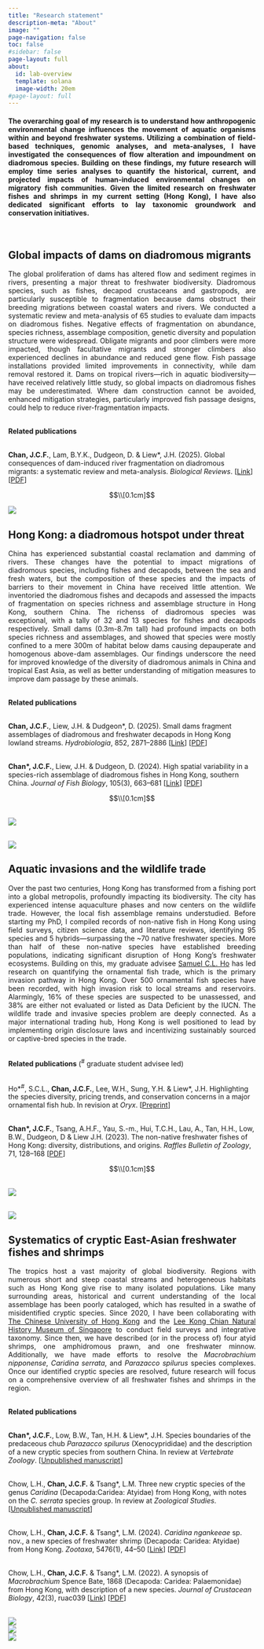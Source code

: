 ```yaml
---
title: "Research statement"
description-meta: "About"
image: ""
page-navigation: false
toc: false
#sidebar: false
page-layout: full
about:
  id: lab-overview
  template: solana
  image-width: 20em
#page-layout: full
---
```


<h4 style="text-align: justify;">The overarching goal of my research is to understand how anthropogenic environmental change influences the movement of aquatic organisms within and beyond freshwater systems. Utilizing a combination of field-based techniques, genomic analyses, and meta-analyses, I have investigated the consequences of flow alteration and impoundment on diadromous species. Building on these findings, my future research will employ time series analyses to quantify the historical, current, and projected impacts of human-induced environmental changes on migratory fish communities. Given the limited research on freshwater fishes and shrimps in my current setting (Hong Kong), I have also dedicated significant efforts to lay taxonomic groundwork and conservation initiatives.</h4>

<br>

:::: {layout="[ 60,-5, 40 ]"}

::: {#first-column}
<h2 style="text-align: left;">Global impacts of dams on diadromous migrants</h2>

<p style="text-align: justify;">The global proliferation of dams has altered flow and sediment regimes in rivers, presenting a major threat to freshwater biodiversity. Diadromous species, such as fishes, decapod crustaceans and gastropods, are particularly susceptible to fragmentation because dams obstruct their breeding migrations between coastal waters and rivers. We conducted a systematic review and meta-analysis of 65 studies to evaluate dam impacts on diadromous fishes. Negative effects of fragmentation on abundance, species richness, assemblage composition, genetic diversity and population structure were widespread. Obligate migrants and poor climbers were more impacted, though facultative migrants and stronger climbers also experienced declines in abundance and reduced gene flow. Fish passage installations provided limited improvements in connectivity, while dam removal restored it. Dams on tropical rivers—rich in aquatic biodiversity—have received relatively little study, so global impacts on diadromous fishes may be underestimated. Where dam construction cannot be avoided, enhanced mitigation strategies, particularly improved fish passage designs, could help to reduce river-fragmentation impacts.</p>

<br>**Related publications**

<br>**Chan, J.C.F.**, Lam, B.Y.K., Dudgeon, D. & Liew\*, J.H. (2025). Global consequences of dam-induced river fragmentation on diadromous migrants: a systematic review and meta-analysis. *Biological Reviews*. \[[Link](https://onlinelibrary.wiley.com/doi/full/10.1111/brv.70032)\] \[[PDF](https://www.researchgate.net/profile/Jeffery-Chan-5/publication/391536251_Global_consequences_of_dam-induced_river_fragmentation_on_diadromous_migrants_a_systematic_review_and_meta-analysis/links/681c512e60241d514025056f/Global-consequences-of-dam-induced-river-fragmentation-on-diadromous-migrants-a-systematic-review-and-meta-analysis.pdf)\]

$$\\[0.1cm]$$

:::

::: {#second-column}
![](files/images/Diadromous review_Figure 2.png)
:::

::::

:::: {layout="[ 60,-5, 40 ]"layout-halign="top"}

::: {#first-column}
<h2 style="text-align: left;">Hong Kong: a diadromous hotspot under threat</h2>

<p style="text-align: justify;">China has experienced substantial coastal reclamation and damming of rivers. These changes have the potential to impact migrations of diadromous species, including fishes and decapods, between the sea and fresh waters, but the composition of these species and the impacts of barriers to their movement in China have received little attention. We inventoried the diadromous fishes and decapods and assessed the impacts of fragmentation on species richness and assemblage structure in Hong Kong, southern China. The richenss of diadromous species was exceptional, with a tally of 32 and 13 species for fishes and decapods respectively. Small dams (0.3m-8.7m tall) had profound impacts on both species richness and assemblages, and showed that species were mostly confined to a mere 300m of habitat below dams causing depauperate and homogenous above-dam assemblages. Our findings underscore the need for improved knowledge of the diversity of diadromous animals in China and tropical East Asia, as well as better understanding of mitigation measures to improve dam passage by these animals.</p>

<br>**Related publications**

<br>**Chan, J.C.F.**, Liew, J.H. & Dudgeon\*, D. (2025). Small dams fragment assemblages of diadromous and freshwater decapods in Hong Kong lowland streams. *Hydrobiologia*, 852, 2871–2886 \[[Link](https://link.springer.com/article/10.1007/s10750-025-05801-9)\] \[[PDF](https://www.researchgate.net/profile/Jeffery-Chan-5/publication/388845696_Small_dams_fragment_assemblages_of_diadromous_and_freshwater_decapods_in_Hong_Kong_lowland_streams/links/67a9f121645ef274a4794a20/Small-dams-fragment-assemblages-of-diadromous-and-freshwater-decapods-in-Hong-Kong-lowland-streams.pdf)\]   

<br>**Chan\*, J.C.F.**, Liew, J.H. & Dudgeon, D. (2024). High spatial variability in a species-rich assemblage of diadromous fishes in Hong Kong, southern China. *Journal of Fish Biology*, 105(3), 663–681 \[[Link](https://onlinelibrary.wiley.com/doi/full/10.1111/jfb.15812)\] \[[PDF](https://www.researchgate.net/profile/Jeffery-Chan-5/publication/381153528_High_spatial_variability_in_a_species-rich_assemblage_of_diadromous_fishes_in_Hong_Kong_southern_China/links/6662917fb769e769191d719f/High-spatial-variability-in-a-species-rich-assemblage-of-diadromous-fishes-in-Hong-Kong-southern-China.pdf)\]

$$\\[0.1cm]$$


:::

::: {#second-column}
<br>![](files/images/Decapod_compilation.jpg)

<br>![](files/images/Decapod map.jpg)
:::

::::

:::: {layout="[ 60,-5, 40 ]"}

::: {#first-column}
<h2 style="text-align: left;">Aquatic invasions and the wildlife trade</h2>

<p style="text-align: justify;">Over the past two centuries, Hong Kong has transformed from a fishing port into a global metropolis, profoundly impacting its biodiversity. The city has experienced intense aquaculture phases and now centers on the wildlife trade. However, the local fish assemblage remains understudied. Before starting my PhD, I compiled records of non-native fish in Hong Kong using field surveys, citizen science data, and literature reviews, identifying 95 species and 5 hybrids—surpassing the ~70 native freshwater species. More than half of these non-native species have established breeding populations, indicating significant disruption of Hong Kong's freshwater ecosystems. Building on this, my graduate advisee [Samuel C.L. Ho](https://scholar.google.com/citations?user=-IP4ufAAAAAJ&hl=en) has led research on quantifying the ornamental fish trade, which is the primary invasion pathway in Hong Kong. Over 500 ornamental fish species have been recorded, with high invasion risk to local streams and reservoirs. Alarmingly, 16% of these species are suspected to be unassessed, and 38% are either not evaluated or listed as Data Deficient by the IUCN. The wildlife trade and invasive species problem are deeply connected. As a major international trading hub, Hong Kong is well positioned to lead by implementing origin disclosure laws and incentivizing sustainably sourced or captive-bred species in the trade.</p>

<br>**Related publications** (<sup>#</sup> graduate student advisee led)

<br>Ho\*<sup>#</sup>, S.C.L., **Chan, J.C.F.**, Lee, W.H., Sung, Y.H. & Liew\*, J.H. Highlighting the species diversity, pricing trends, and conservation concerns in a major ornamental fish hub. In revision at *Oryx*. \[[Preprint](https://www.biorxiv.org/content/10.1101/2025.02.20.639396v1.abstract)\]

<br>**Chan\*, J.C.F.**, Tsang, A.H.F., Yau, S.-m., Hui, T.C.H., Lau, A., Tan, H.H., Low, B.W., Dudgeon, D & Liew J.H. (2023). The non-native freshwater fishes of Hong Kong: diversity, distributions,
and origins. *Raffles Bulletin of Zoology*, 71, 128–168  \[[PDF](https://www.researchgate.net/profile/Jeffery-Chan-5/publication/368712633_The_non-native_freshwater_fishes_of_Hong_Kong_diversity_distributions_and_origins/links/63f649af0d98a97717ad57c2/The-non-native-freshwater-fishes-of-Hong-Kong-diversity-distributions-and-origins.pdf)\]

$$\\[0.1cm]$$

:::

::: {#second-column}
<br>![](files/images/Exotic_Compilation.jpg)

<br>![](files/images/Ho_et_al_fishtrade.png)
:::

::::

:::: {layout="[ 60,-5, 40 ]"}

::: {#first-column}
<h2 style="text-align: left;">Systematics of cryptic East-Asian freshwater fishes and shrimps</h2>

<p style="text-align: justify;">The tropics host a vast majority of global biodiversity. Regions with numerous short and steep coastal streams and heterogeneous habitats such as Hong Kong give rise to many isolated populations. Like many surrounding areas, historical and current understanding of the local assemblage has been poorly cataloged, which has resulted in a swathe of misidentified cryptic species. Since 2020, I have been collaborating with [The Chinese University of Hong Kong](https://www.mmeelab.com/) and the [Lee Kong Chian Natural History Museum of Singapore](https://lkcnhm.nus.edu.sg/) to conduct field surveys and integrative taxonomy. Since then, we have described (or in the process of) four atyid shrimps, one amphidromous prawn, and one freshwater minnow. Additionally, we have made efforts to resolve the *Macrobrachium nipponense*, *Caridina serrata*, and *Parazacco spilurus* species complexes. Once our identified cryptic species are resolved, future research will focus on a comprehensive overview of all freshwater fishes and shrimps in the region. </p>

<br>**Related publications**

<br>**Chan\*, J.C.F.**, Low, B.W., Tan, H.H. & Liew\*, J.H. Species boundaries of the predaceous chub *Parazacco spilurus* (Xenocyprididae) and the description of a new cryptic species from southern China. In review at *Vertebrate Zoology*. \[[Unpublished manuscript](TBC)\]

<br>Chow, L.H., **Chan, J.C.F.** & Tsang\*, L.M. Three new cryptic species of the genus *Caridina* (Decapoda:Caridea: Atyidae) from Hong Kong, with notes on the *C. serrata* species group. In review at *Zoological Studies*. \[[Unpublished manuscript](TBC)\]

<br>Chow, L.H., **Chan, J.C.F.** & Tsang\*, L.M. (2024). *Caridina ngankeeae* sp. nov., a new species of freshwater shrimp (Decapoda: Caridea: Atyidae) from Hong Kong. *Zootaxa*, 5476(1), 44–50 \[[Link](https://mapress.com/zt/article/view/zootaxa.5476.1.7)\] \[[PDF](TBC)\]

<br>Chow, L.H., **Chan, J.C.F.** & Tsang\*, L.M. (2022). A synopsis of *Macrobrachium* Spence Bate, 1868 (Decapoda: Caridea: Palaemonidae) from Hong Kong, with description of a new species. *Journal of Crustacean Biology*, 42(3), ruac039 \[[Link](https://academic.oup.com/jcb/article-abstract/42/3/ruac039/6656155)\] \[[PDF](TBC)\]

:::

::: {#second-column}
<br>![](files/images/Parazacco_Figure.jpg)
<br>![](files/images/Caridina_ngankeeae.png)
<br>![](files/images/M_equidens_lantau.png)
:::

::::
